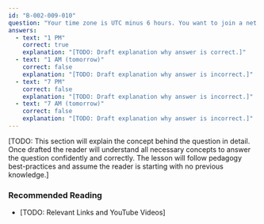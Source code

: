 ```yaml
---
id: "B-002-009-010"
question: "Your time zone is UTC minus 6 hours. You want to join a net scheduled for 19:00 UTC. What is the local scheduled time?"
answers:
  - text: "1 PM"
    correct: true
    explanation: "[TODO: Draft explanation why answer is correct.]"
  - text: "1 AM (tomorrow)"
    correct: false
    explanation: "[TODO: Draft explanation why answer is incorrect.]"
  - text: "7 PM"
    correct: false
    explanation: "[TODO: Draft explanation why answer is incorrect.]"
  - text: "7 AM (tomorrow)"
    correct: false
    explanation: "[TODO: Draft explanation why answer is incorrect.]"
---
```


[TODO: This section will explain the concept behind the question in detail. Once drafted the reader will understand all necessary concepts to answer the question confidently and correctly. The lesson will follow pedagogy best-practices and assume the reader is starting with no previous knowledge.]

### Recommended Reading

- [TODO: Relevant Links and YouTube Videos]
